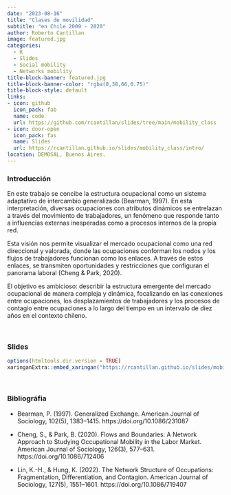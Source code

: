 ```yaml
---
date: "2023-08-16"
title: "Clases de movilidad"
subtitle: "en Chile 2009 - 2020"
author: Roberto Cantillan
image: featured.jpg
categories:
  - R
  - Slides
  - Social mobility
  - Networks mobility 
title-block-banner: featured.jpg
title-block-banner-color: "rgba(0,38,66,0.75)"
title-block-style: default
links:
- icon: github
  icon_pack: fab
  name: code
  url: https://github.com/rcantillan/slides/tree/main/mobility_class
- icon: door-open
  icon_pack: fas
  name: Slides
  url: https://rcantillan.github.io/slides/mobility_class/intro/
location: DEMOSAL, Buenos Aires. 
---
```


### Introducción 

En este trabajo se concibe la estructura ocupacional como un sistema adaptativo de intercambio generalizado (Bearman, 1997). En esta interpretación, diversas ocupaciones con atributos dinámicos se entrelazan a través del movimiento de trabajadores, un fenómeno que responde tanto a influencias externas inesperadas como a procesos internos de la propia red.

Esta visión nos permite visualizar el mercado ocupacional como una red direccional y valorada, donde las ocupaciones conforman los nodos y los flujos de trabajadores funcionan como los enlaces. A través de estos enlaces, se transmiten oportunidades y restricciones que configuran el panorama laboral (Cheng & Park, 2020).

El objetivo es ambicioso: describir la estructura emergente del mercado ocupacional de manera compleja y dinámica, focalizando en las conexiones entre ocupaciones, los desplazamientos de trabajadores y los procesos de contagio entre ocupaciones a lo largo del tiempo en un intervalo de diez años en el contexto chileno.

&nbsp;

### Slides

```r
options(htmltools.dir.version = TRUE)
xaringanExtra::embed_xaringan("https://rcantillan.github.io/slides/mobility_class/intro/", ratio = "16:9")
```

&nbsp;
&nbsp;

### Bibliográfia

- Bearman, P. (1997). Generalized Exchange. American Journal of Sociology, 102(5), 1383–1415. https://doi.org/10.1086/231087

- Cheng, S., & Park, B. (2020). Flows and Boundaries: A Network Approach to Studying Occupational Mobility in the Labor Market. American Journal of Sociology, 126(3), 577–631. https://doi.org/10.1086/712406

- Lin, K.-H., & Hung, K. (2022). The Network Structure of Occupations: Fragmentation, Differentiation, and Contagion. American Journal of Sociology, 127(5), 1551–1601. https://doi.org/10.1086/719407















